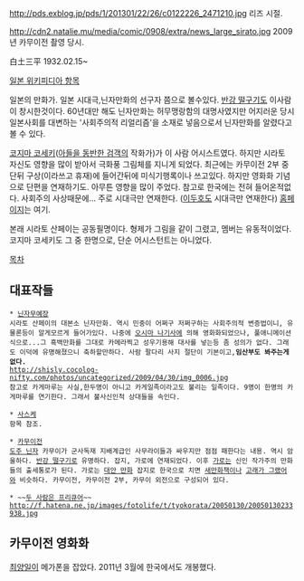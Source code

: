 http://pds.exblog.jp/pds/1/201301/22/26/c0122226_2471210.jpg
리즈 시절.

http://cdn2.natalie.mu/media/comic/0908/extra/news_large_sirato.jpg
2009년 카무이전 촬영 당시.

白土三平 1932.02.15~

[http://ja.wikipedia.org/wiki/%E7%99%BD%E5%9C%9F%E4%B8%89%E5%B9%B3 일본 위키피디아 항목] 

일본의 만화가. 일본 시대극,닌자만화의 선구자 쯤으로 볼수있다. [[반강 떨구기]]도 이사람이 창시한것이다. 60년대만 해도 닌자만화는 허무맹랑함의 대명사였지만 어지러운 당시 일본사회를 대변하는 '사회주의적 리얼리즘'을 소재로 넣음으로서 닌자만화를 알렸다고 볼 수 있다. 

[[코지마 코세키]]([[아들을 동반한 검객]]의 작화가)가 이 사람 어시스트였다. 하지만 시라토 자신도 영향을 많이 받아서 극화풍 그림체를 지니게 되었다. 최근에는 카무이전 2부 중단뒤 구상(이라쓰고 휴재)에 들어간뒤에 미식기행록이나 쓰고있다. 하지만 영화화 기념으로 단편을 연재하기도. 아무튼 영향을 많이 주었다. 참고로 한국에는 전혀 들어온적없다. 사회주의 사상때문에... 주로 시대극만 연재한다. ([[이두호]]도 시대극만 연재한다) [http://asa8.com/s/faq.html 홈페이지]는 여기.

본래 시라토 산페이는 공동필명이다. 형제가 그림을 같이 그렸고, 멤버는 유동적이었다. 코지마 코세키도 그 중 한명으로, 단순 어시스턴트는 아니었다.

[[목차]]

== 대표작들 ==
 * [[닌자무예장]]
 시라토 산페이의 대본소 닌자만화. 역시 민중이 어쩌구 저쩌구하는 사회주의적 변증법이니, 유물론등이 알게모르게 들어가있다. 나중에 [[오시마 나기사]]에 의해 영화화되었으나, 풀애니메이션식으로...그 흑백만화를 그대로 카메라찍고 성우기용해 대사를 넣는등 좀 성의가 없다. 그래도 이덕에 유명해졌으니 축하할만하다. 사람 팔다리 사지 절단이 기본이고,'''임산부도 봐주는게 없다. '''
 http://shisly.cocolog-nifty.com/photos/uncategorized/2009/04/30/img_0006.jpg
 참고로 카게마루는 사실,한두명이 아니고 카게일족이라고도 불리는 일족이다. 9명이 한명의 카게마루를 연기한다. 그래서 불사신인척 상대들을 속인다. 

 * [[사스케]]
 항목 참조.

 * [[카무이전]]
 [[도주 닌자]] 카무이가 군사독재 지배계급인 사무라이들과 싸우지만 점점 패한다는 내용. 역시 암울하다. [[반강 떨구기]]로 유명하다. 잡지, 가로에 연재되었다. 이후 [[가로]]는 신인 작가주의 만화들의 출세통로가 된다. 가로는 [[대안 만화]] 잡지로 한국으로 치면 [[새만화책]]이나 [[고래가 그랬어]]와 비슷하다. 카무이전, 카무이전 2부, 카무이 외전으로 구성되어 있다.

 * ~~[[두 사람은 프리큐어]]~~
 http://f.hatena.ne.jp/images/fotolife/t/tyokorata/20050130/20050130233938.jpg
== 카무이전 영화화 ==
[[최양일]]이 메가폰을 잡았다. 2011년 3월에 한국에서도 개봉했다.
